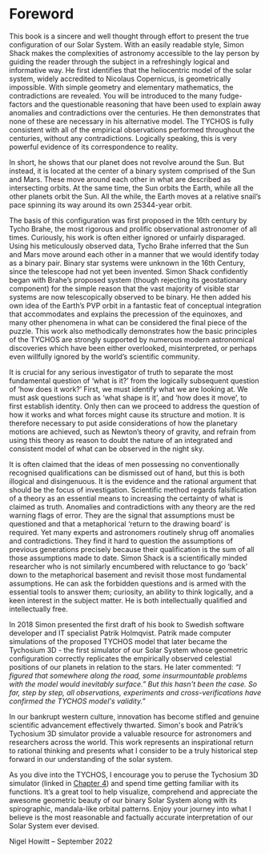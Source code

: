 Foreword
===================================


This book is a sincere and well thought through effort to present the true configuration of our Solar System. With an easily readable style, Simon Shack makes the complexities of astronomy accessible to the lay person by guiding the reader through the subject in a refreshingly logical and informative way.
He first identifies that the heliocentric model of the solar system, widely accredited to Nicolaus Copernicus, is geometrically impossible. With simple geometry and elementary mathematics, the contradictions are revealed. You will be introduced to the many fudge-factors and the questionable reasoning that have been used to explain away anomalies and contradictions over the centuries. He then demonstrates that none of these are necessary in his alternative model. The TYCHOS is fully consistent with all of the empirical observations performed throughout the centuries, without any contradictions. Logically speaking, this is very powerful evidence of its correspondence to reality.

In short, he shows that our planet does not revolve around the Sun. But instead, it is located at the center of a binary system comprised of the Sun and Mars. These move around each other in what are described as intersecting orbits. At the same time, the Sun orbits the Earth, while all the other planets orbit the Sun. All the while, the Earth moves at a relative snail’s pace spinning its way around its own 25344-year orbit.

The basis of this configuration was first proposed in the 16th century by Tycho Brahe, the most rigorous and prolific observational astronomer of all times. Curiously, his work is often either ignored or unfairly disparaged. Using his meticulously observed data, Tycho Brahe inferred that the Sun and Mars move around each other in a manner that we would identify today as a binary pair. Binary star systems were unknown in the 16th Century, since the telescope had not yet been invented. Simon Shack confidently began with Brahe’s proposed system (though rejecting its geostationary component) for the simple reason that the vast majority of visible star systems are now telescopically observed to be binary. He then added his own idea of the Earth’s PVP orbit in a fantastic feat of conceptual integration that accommodates and explains the precession of the equinoxes, and many other phenomena in what can be considered the final piece of the puzzle. This work also methodically demonstrates how the basic principles of the TYCHOS are strongly supported by numerous modern astronomical discoveries which have been either overlooked, misinterpreted, or perhaps even willfully ignored by the world’s scientific community. 

It is crucial for any serious investigator of truth to separate the most fundamental question of ‘what is it?’ from the logically subsequent question of ‘how does it work?’ First, we must identify what we are looking at. We must ask questions such as ‘what shape is it’, and ‘how does it move’, to first establish identity. Only then can we proceed to address the question of how it works and what forces might cause its structure and motion. It is therefore necessary to put aside considerations of how the planetary motions are achieved, such as Newton’s theory of gravity, and refrain from using this theory as reason to doubt the nature of an integrated and consistent model of what can be observed in the night sky.

It is often claimed that the ideas of men possessing no conventionally recognised qualifications can be dismissed out of hand, but this is both illogical and disingenuous. It is the evidence and the rational argument that should be the focus of investigation. Scientific method regards falsification of a theory as an essential means to increasing the certainty of what is claimed as truth. Anomalies and contradictions with any theory are the red warning flags of error. They are the signal that assumptions must be questioned and that a metaphorical ‘return to the drawing board’ is required. Yet many experts and astronomers routinely shrug off anomalies and contradictions. They find it hard to question the assumptions of previous generations precisely because their qualification is the sum of all those assumptions made to date. Simon Shack is a scientifically minded researcher who is not similarly encumbered with reluctance to go ‘back’ down to the metaphorical basement and revisit those most fundamental assumptions. He can ask the forbidden questions and is armed with the essential tools to answer them; curiosity, an ability to think logically, and a keen interest in the subject matter. He is both intellectually qualified and intellectually free.

In 2018 Simon presented the first draft of his book to Swedish software developer and IT specialist Patrik Holmqvist. Patrik made computer simulations of the proposed TYCHOS model that later became the Tychosium 3D - the first simulator of our Solar System whose geometric configuration correctly replicates the empirically observed celestial positions of our planets in relation to the stars. He later commented: _“I figured that somewhere along the road, some insurmountable problems with the model would inevitably surface.” But this hasn't been the case. So far, step by step, all observations, experiments and cross-verifications have confirmed the TYCHOS model's validity.”_

In our bankrupt western culture, innovation has become stifled and genuine scientific advancement effectively thwarted. Simon's book and Patrik’s Tychosium 3D simulator provide a valuable resource for astronomers and researchers across the world. This work represents an inspirational return to rational thinking and presents what I consider to be a truly historical step forward in our understanding of the solar system. 

As you dive into the TYCHOS, I encourage you to peruse the Tychosium 3D simulator (linked in [Chapter 4](https://book.tychos.space/chapters/4-intro-tychos)) and spend time getting familiar with its functions. It’s a great tool to help visualize, comprehend and appreciate the awesome geometric beauty of our binary Solar System along with its spirographic, mandala-like orbital patterns. Enjoy your journey into what I believe is the most reasonable and factually accurate interpretation of our Solar System ever devised.

Nigel Howitt – September 2022
